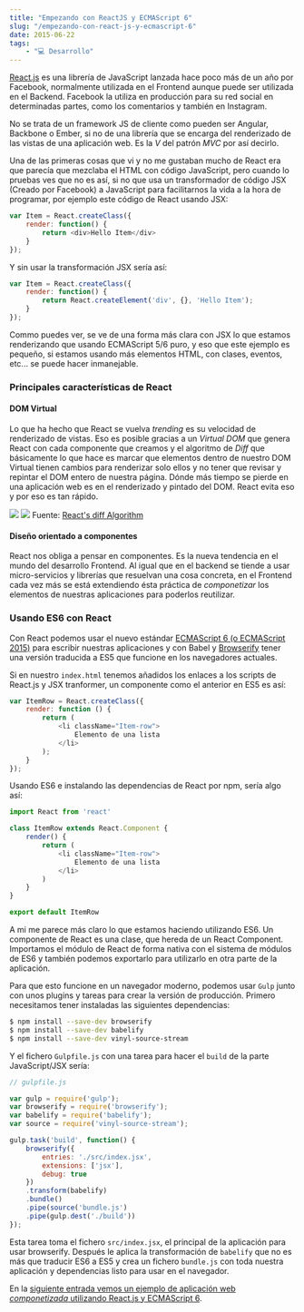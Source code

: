 ```yaml
---
title: "Empezando con ReactJS y ECMAScript 6"
slug: "/empezando-con-react-js-y-ecmascript-6"
date: 2015-06-22
tags:
    - "💻 Desarrollo"
---
```

[React.js](http://facebook.github.io) es una librería de JavaScript lanzada hace poco más de un año por Facebook, normalmente utilizada en el Frontend aunque puede ser utilizada en el Backend. Facebook la utiliza en producción para su red social en determinadas partes, como los comentarios y también en Instagram.

No se trata de un framework JS de cliente como pueden ser Angular, Backbone o Ember, si no de una librería que se encarga del renderizado de las vistas de una aplicación web. Es la *V* del patrón *MVC* por así decirlo.

Una de las primeras cosas que vi y no me gustaban mucho de React era que parecía que mezclaba el HTML con código JavaScript, pero cuando lo pruebas ves que no es así, si no que usa un transformador de código JSX (Creado por Facebook) a JavaScript para facilitarnos la vida a la hora de programar, por ejemplo este código de React usando JSX:

```javascript
var Item = React.createClass({
	render: function() {
    	return <div>Hello Item</div>
    }
});
```

Y sin usar la transformación JSX sería así:

```javascript
var Item = React.createClass({
	render: function() {
    	return React.createElement('div', {}, 'Hello Item'); 
    }
});
```

Commo puedes ver, se ve de una forma más clara con JSX lo que estamos renderizando que usando ECMAScript 5/6 puro, y eso que este ejemplo es pequeño, si estamos usando más elementos HTML, con clases, eventos, etc... se puede hacer inmanejable.

### Principales características de React

#### DOM Virtual
Lo que ha hecho que React se vuelva *trending* es su velocidad de renderizado de vistas. Eso es posible gracias a un *Virtual DOM* que genera React con cada componente que creamos y el algoritmo de *Diff* que básicamente lo que hace es marcar que elementos dentro de nuestro DOM Virtual tienen cambios para renderizar solo ellos y no tener que revisar y repintar el DOM entero de nuestra página. Dónde más tiempo se pierde en una aplicación web es en el renderizado y pintado del DOM. React evita eso y por eso es tan rápido.

![](./4.png)
![](./5.png)
Fuente: [React's diff Algorithm](http://calendar.perfplanet.com/2013/diff/)

#### Diseño orientado a componentes
React nos obliga a pensar en componentes. Es la nueva tendencia en el mundo del desarrollo Frontend. Al igual que en el backend se tiende a usar micro-servicios y librerías que resuelvan una cosa concreta, en el Frontend cada vez más se está extendiendo ésta práctica de *componetizar* los elementos de nuestras aplicaciones para poderlos reutilizar.

### Usando ES6 con React

Con React podemos usar el nuevo estándar [ECMAScript 6 (o ECMAScript 2015)](/ecmascript6t/) para escribir nuestras aplicaciones y con Babel y [Browserify](/browserify-desarrollando-tu-frontend-como-en-node-js/) tener una versión traducida a ES5 que funcione en los navegadores actuales.

Si en nuestro `index.html` tenemos añadidos los enlaces a los scripts de React.js y JSX tranformer, un componente como el anterior en ES5 es así:

```javascript
var ItemRow = React.createClass({
	render: function () {
    	return (
        	<li className="Item-row">
            	Elemento de una lista
            </li>
        );
    }
});
```

Usando ES6 e instalando las dependencias de React por npm, sería algo así:

```javascript
import React from 'react'

class ItemRow extends React.Component {
	render() {
    	return (
        	<li className="Item-row">
            	Elemento de una lista
            </li>
        )
    }
}

export default ItemRow
```

A mi me parece más claro lo que estamos haciendo utilizando ES6. Un componente de React es una clase, que hereda de un React Component. Importamos el módulo de React de forma nativa con el sistema de módulos de ES6 y también podemos exportarlo para utilizarlo en otra parte de la aplicación.

Para que esto funcione en un navegador moderno, podemos usar `Gulp` junto con unos plugins y tareas para crear la versión de producción. Primero necesitamos tener instaladas las siguientes dependencias:

```sh
$ npm install --save-dev browserify
$ npm install --save-dev babelify
$ npm install --save-dev vinyl-source-stream
```

Y el fichero `Gulpfile.js` con una tarea para hacer el `build` de la parte JavaScript/JSX sería:

```javascript
// gulpfile.js

var gulp = require('gulp');
var browserify = require('browserify');
var babelify = require('babelify');
var source = require('vinyl-source-stream');

gulp.task('build', function() {
	browserify({
    	entries: './src/index.jsx',
        extensions: ['jsx'],
        debug: true
    })
    .transform(babelify)
    .bundle()
    .pipe(source('bundle.js')
    .pipe(gulp.dest('./build'))
});
```

Esta tarea toma el fichero `src/index.jsx`, el principal de la aplicación para usar browserify. Después le aplica la transformación de `babelify` que no es más que traducir ES6 a ES5 y crea un fichero `bundle.js` con toda nuestra aplicación y dependencias listo para usar en el navegador.

En la [siguiente entrada vemos un ejemplo de aplicación web *componetizada* utilizando React.js y ECMAScript 6](/ejemplo-de-aplicacion-con-react-js-en-ecmascript-6/).

